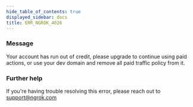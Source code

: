 ```yaml
---
hide_table_of_contents: true
displayed_sidebar: docs
title: ERR_NGROK_4026
---
```




### Message

Your account has run out of credit, please upgrade to continue using paid actions, or use your dev domain and remove all paid traffic policy from it.

<ErrorDetails error="err_ngrok_4026" />

### Further help

If you're having trouble resolving this error, please reach out to [support@ngrok.com](mailto:support@ngrok.com?subject=Help%20with%20ERR_NGROK_4026)
